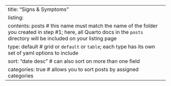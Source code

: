 ---
title: "Signs & Symptoms"
listing:
  contents: posts # this name must match the name of the folder you created in step #1; here, all Quarto docs in the `posts` directory will be included on your listing page
  type: default # grid  or `default` or `table`; each type has its own set of yaml options to include
  sort: "date desc" # can also sort on more than one field
  categories: true # allows you to sort posts by assigned categories
---